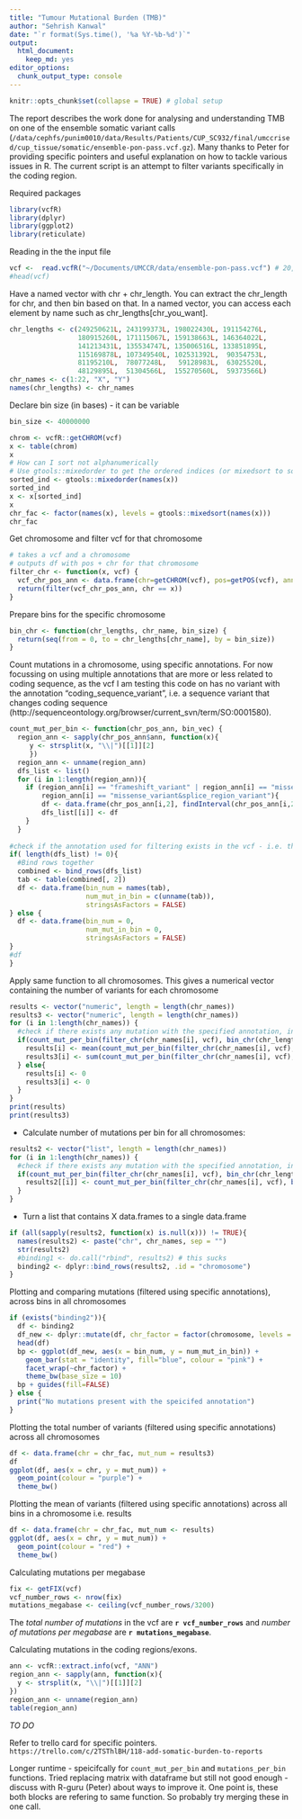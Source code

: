 ```yaml
---
title: "Tumour Mutational Burden (TMB)"
author: "Sehrish Kanwal"
date: "`r format(Sys.time(), '%a %Y-%b-%d')`"
output: 
  html_document: 
    keep_md: yes
editor_options: 
  chunk_output_type: console
---
```


```r
knitr::opts_chunk$set(collapse = TRUE) # global setup
```
The report describes the work done for analysing and understanding TMB on one of the ensemble somatic variant calls (`/data/cephfs/punim0010/data/Results/Patients/CUP_SC932/final/umccrised/cup_tissue/somatic/ensemble-pon-pass.vcf.gz`). Many thanks to Peter for providing specific pointers and useful explanation on how to tackle various issues in R. The current script is an attempt to filter variants specifically in the coding region.

Required packages

```r
library(vcfR)
library(dplyr)
library(ggplot2)
library(reticulate)
```

Reading in the the input file

```r
vcf <-  read.vcfR("~/Documents/UMCCR/data/ensemble-pon-pass.vcf") # 20,361 variants in total
#head(vcf)
```

Have a named vector with chr + chr_length.
You can extract the chr_length for chr, and then bin based on that.
In a named vector, you can access each element by name such as chr_lengths[chr_you_want].

```r
chr_lengths <- c(249250621L, 243199373L, 198022430L, 191154276L,
                 180915260L, 171115067L, 159138663L, 146364022L,
                 141213431L, 135534747L, 135006516L, 133851895L,
                 115169878L, 107349540L, 102531392L,  90354753L,
                 81195210L,  78077248L,   59128983L,  63025520L,
                 48129895L,  51304566L,  155270560L,  59373566L)
chr_names <- c(1:22, "X", "Y")
names(chr_lengths) <- chr_names
```

Declare bin size (in bases) - it can be variable

```r
bin_size <- 40000000
```


```r
chrom <- vcfR::getCHROM(vcf)
x <- table(chrom)
x
# How can I sort not alphanumerically
# Use gtools::mixedorder to get the ordered indices (or mixedsort to sort them)
sorted_ind <- gtools::mixedorder(names(x))
sorted_ind
x <- x[sorted_ind]
x
chr_fac <- factor(names(x), levels = gtools::mixedsort(names(x)))
chr_fac
```

Get chromosome and filter vcf for that chromosome

```r
# takes a vcf and a chromosome
# outputs df with pos + chr for that chromosome
filter_chr <- function(x, vcf) {
  vcf_chr_pos_ann <- data.frame(chr=getCHROM(vcf), pos=getPOS(vcf), ann=vcfR::extract.info(vcf, "ANN"), stringsAsFactors = FALSE)
  return(filter(vcf_chr_pos_ann, chr == x))
}
```

Prepare bins for the specific chromosome

```r
bin_chr <- function(chr_lengths, chr_name, bin_size) {
  return(seq(from = 0, to = chr_lengths[chr_name], by = bin_size))
}
```

Count mutations in a chromosome, using specific annotations. For now focussing on using multiple annotations that are more or less related to coding sequence, as the vcf I am testing this code on has no variant with the annotation "coding_sequence_variant", i.e. a sequence variant that changes coding sequence (http://sequenceontology.org/browser/current_svn/term/SO:0001580).

```r
count_mut_per_bin <- function(chr_pos_ann, bin_vec) {
  region_ann <- sapply(chr_pos_ann$ann, function(x){
     y <- strsplit(x, "\\|")[[1]][2]
     })
  region_ann <- unname(region_ann)
  dfs_list <- list()
  for (i in 1:length(region_ann)){
    if (region_ann[i] == "frameshift_variant" | region_ann[i] == "missense_variant" | 
        region_ann[i] == "missense_variant&splice_region_variant"){
        df <- data.frame(chr_pos_ann[i,2], findInterval(chr_pos_ann[i,2], bin_vec))
        dfs_list[[i]] <- df
    }
  }
  
#check if the annotation used for filtering exists in the vcf - i.e. there are rows in the combined df
if( length(dfs_list) != 0){
  #Bind rows together
  combined <- bind_rows(dfs_list)
  tab <- table(combined[, 2])
  df <- data.frame(bin_num = names(tab),
                   num_mut_in_bin = c(unname(tab)),
                   stringsAsFactors = FALSE)
} else {
  df <- data.frame(bin_num = 0,
                   num_mut_in_bin = 0,
                   stringsAsFactors = FALSE)
}
#df
}
```

Apply same function to all chromosomes. This gives a numerical vector containing the number of variants for each chromosome 

```r
results <- vector("numeric", length = length(chr_names))
results3 <- vector("numeric", length = length(chr_names))
for (i in 1:length(chr_names)) {
  #check if there exists any mutation with the specified annotation, in the vcf. 
  if(count_mut_per_bin(filter_chr(chr_names[i], vcf), bin_chr(chr_lengths, chr_names[i], bin_size))[1, 1] != 0){
    results[i] <- mean(count_mut_per_bin(filter_chr(chr_names[i], vcf), bin_chr(chr_lengths, chr_names[i], bin_size))[, 2])
    results3[i] <- sum(count_mut_per_bin(filter_chr(chr_names[i], vcf), bin_chr(chr_lengths, chr_names[i], bin_size))[, 2])
  } else{
    results[i] <- 0
    results3[i] <- 0
  }
}
print(results)
print(results3)
```


* Calculate number of mutations per bin for all chromosomes:

```r
results2 <- vector("list", length = length(chr_names))
for (i in 1:length(chr_names)) {
  #check if there exists any mutation with the specified annotation, in the vcf. 
  if(count_mut_per_bin(filter_chr(chr_names[i], vcf), bin_chr(chr_lengths, chr_names[i], bin_size))[1, 1] != 0){
    results2[[i]] <- count_mut_per_bin(filter_chr(chr_names[i], vcf), bin_chr(chr_lengths, chr_names[i], bin_size))
  }
}
```

* Turn a list that contains X data.frames to a single data.frame

```r
if (all(sapply(results2, function(x) is.null(x))) != TRUE){
  names(results2) <- paste("chr", chr_names, sep = "")
  str(results2)
  #binding1 <- do.call("rbind", results2) # this sucks
  binding2 <- dplyr::bind_rows(results2, .id = "chromosome")
}
```

Plotting and comparing mutations (filtered using specific annotations), across bins in all chromosomes

```r
if (exists("binding2")){
  df <- binding2 
  df_new <- dplyr::mutate(df, chr_factor = factor(chromosome, levels = gtools::mixedsort(unique(chromosome))))
  head(df)
  bp <- ggplot(df_new, aes(x = bin_num, y = num_mut_in_bin)) +
    geom_bar(stat = "identity", fill="blue", colour = "pink") +
    facet_wrap(~chr_factor) +
    theme_bw(base_size = 10)
  bp + guides(fill=FALSE)
} else {
  print("No mutations present with the speicifed annotation")
}
```

Plotting the total number of variants (filtered using specific annotations) across all chromosomes

```r
df <- data.frame(chr = chr_fac, mut_num = results3)
df
ggplot(df, aes(x = chr, y = mut_num)) +
  geom_point(colour = "purple") +
  theme_bw()
```

Plotting the mean of variants (filtered using specific annotations) across all bins in a chromosome i.e. results 

```r
df <- data.frame(chr = chr_fac, mut_num <- results)
ggplot(df, aes(x = chr, y = mut_num)) +
  geom_point(colour = "red") +
  theme_bw()

```

Calculating mutations per megabase

```r
fix <- getFIX(vcf)
vcf_number_rows <- nrow(fix)
mutations_megabase <- ceiling(vcf_number_rows/3200) 
```

The _total number of mutations_ in the vcf are **`r vcf_number_rows`** and _number of mutations per megabase_ are **`r mutations_megabase`**.

Calculating mutations in the coding regions/exons. 

```r
ann <- vcfR::extract.info(vcf, "ANN")
region_ann <- sapply(ann, function(x){
  y <- strsplit(x, "\\|")[[1]][2]
})
region_ann <- unname(region_ann)
table(region_ann)
```

*TO DO*

Refer to trello card for specific pointers.
`https://trello.com/c/2TSThlBH/118-add-somatic-burden-to-reports`

Longer runtime - speicifcally for `count_mut_per_bin` and `mutations_per_bin` functions. Tried replacing matrix with dataframe but still not good enough - discuss with R-guru (Peter) about ways to improve it. One point is, these both blocks are refering to same function. So probably try merging these in one call.

